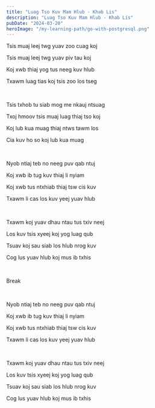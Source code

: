 ```yaml
---
title: "Luag Tso Kuv Mam Hlub - Khab Lis"
description: "Luag Tso Kuv Mam Hlub - Khab Lis"
pubDate: "2024-03-20"
heroImage: "/my-learning-path/go-with-postgresql.png"
---
```


Tsis muaj leej twg yuav zoo cuag koj

Tsis muaj leej twg yuav piv tau koj

Koj xwb thiaj yog tus neeg kuv hlub

Txawm luag tias koj tsis zoo los tseg

<br />

Tsis txhob tu siab mog me nkauj ntsuag

Txoj hmoov tsis muaj luag thiaj tso koj

Koj lub kua muag thiaj ntws tawm los

Cia kuv ho so koj lub kua muag

<br />

Nyob ntiaj teb no neeg puv qab ntuj

Koj xwb ib tug kuv thiaj li nyiam

Koj xwb tus ntxhiab thiaj tsw cis kuv

Txawm li cas los kuv yeej yuav hlub

<br />

Txawm koj yuav dhau ntau tus txiv neej

Los kuv tsis xyeej koj yog luag qub

Tsuav koj sau siab los hlub nrog kuv

Cog lus yuav hlub koj mus ib txhis

<br />

Break

<br />

Nyob ntiaj teb no neeg puv qab ntuj

Koj xwb ib tug kuv thiaj li nyiam

Koj xwb tus ntxhiab thiaj tsw cis kuv

Txawm li cas los kuv yeej yuav hlub

<br />

Txawm koj yuav dhau ntau tus txiv neej

Los kuv tsis xyeej koj yog luag qub

Tsuav koj sau siab los hlub nrog kuv

Cog lus yuav hlub koj mus ib txhis
